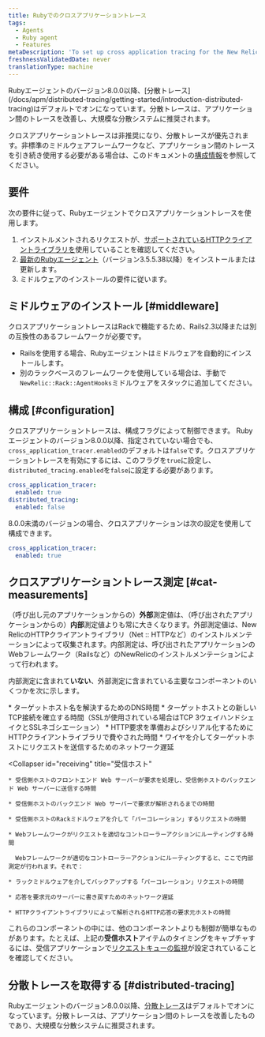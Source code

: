```yaml
---
title: Rubyでのクロスアプリケーショントレース
tags:
  - Agents
  - Ruby agent
  - Features
metaDescription: 'To set up cross application tracing for the New Relic Ruby agent, start here.'
freshnessValidatedDate: never
translationType: machine
---
```


<Callout variant="important">
  Rubyエージェントのバージョン8.0.0以降、[分散トレース](/docs/apm/distributed-tracing/getting-started/introduction-distributed-tracing)はデフォルトでオンになっています。分散トレースは、アプリケーション間のトレースを改善し、大規模な分散システムに推奨されます。
</Callout>

クロスアプリケーショントレースは非推奨になり、分散トレースが優先されます。非標準のミドルウェアフレームワークなど、アプリケーション間のトレースを引き続き使用する必要がある場合は、このドキュメントの[構成情報](#configuration)を参照してください。

## 要件

次の要件に従って、Rubyエージェントでクロスアプリケーショントレースを使用します。

1. インストルメントされるリクエストが、[サポートされているHTTPクライアントライブラリを](/docs/ruby/ruby-http-clients)使用していることを確認してください。
2. [最新のRubyエージェント](/docs/ruby/ruby-agent-installation)（バージョン3.5.5.38以降）をインストールまたは更新します。
3. ミドルウェアのインストールの要件に従います。

## ミドルウェアのインストール [#middleware]

クロスアプリケーショントレースはRackで機能するため、Rails2.3以降または別の互換性のあるフレームワークが必要です。

* Railsを使用する場合、Rubyエージェントはミドルウェアを自動的にインストールします。
* 別のラックベースのフレームワークを使用している場合は、手動で`NewRelic::Rack::AgentHooks`ミドルウェアをスタックに追加してください。

## 構成 [#configuration]

クロスアプリケーショントレースは、構成フラグによって制御できます。 Rubyエージェントのバージョン8.0.0以降、指定されていない場合でも、 `cross_application_tracer.enabled`のデフォルトは`false`です。クロスアプリケーショントレースを有効にするには、このフラグを`true`に設定し、 `distributed_tracing.enabled`を`false`に設定する必要があります。

```yaml
cross_application_tracer:
  enabled: true
distributed_tracing:
  enabled: false
```

8.0.0未満のバージョンの場合、クロスアプリケーションは次の設定を使用して構成できます。

```yaml
cross_application_tracer:
  enabled: true
```

## クロスアプリケーショントレース測定 [#cat-measurements]

（呼び出し元のアプリケーションからの）**外部**測定値は、（呼び出されたアプリケーションからの）**内部**測定値よりも常に大きくなります。外部測定値は、New RelicのHTTPクライアントライブラリ（Net :: HTTPなど）のインストルメンテーションによって収集されます。内部測定は、呼び出されたアプリケーションのWebフレームワーク（Railsなど）のNewRelicのインストルメンテーションによって行われます。

内部測定に含まれて**いない**、外部測定に含まれている主要なコンポーネントのいくつかを次に示します。

<CollapserGroup>
  <Collapser
    id="calling"
    title="アプリの呼び出しからターゲットホストへ"
  >
    * ターゲットホスト名を解決するためのDNS時間
    * ターゲットホストとの新しいTCP接続を確立する時間（SSLが使用されている場合はTCP 3ウェイハンドシェイクとSSLネゴシエーション）
    * HTTP要求を準備およびシリアル化するためにHTTPクライアントライブラリで費やされた時間
    * ワイヤを介してターゲットホストにリクエストを送信するためのネットワーク遅延
  </Collapser>

  <Collapser
    id="receiving"
    title="受信ホスト"
  >
    * 受信側ホストのフロントエンド Web サーバーが要求を処理し、受信側ホストのバックエンド Web サーバーに送信する時間

    * 受信側ホストのバックエンド Web サーバーで要求が解析されるまでの時間

    * 受信側ホストのRackミドルウェアを介して「パーコレーション」するリクエストの時間

    * Webフレームワークがリクエストを適切なコントローラーアクションにルーティングする時間

      Webフレームワークが適切なコントローラーアクションにルーティングすると、ここで内部測定が行われます。それで：

    * ラックミドルウェアを介してバックアップする「パーコレーション」リクエストの時間

    * 応答を要求元のサーバーに書き戻すためのネットワーク遅延

    * HTTPクライアントライブラリによって解析されるHTTP応答の要求元ホストの時間
  </Collapser>
</CollapserGroup>

これらのコンポーネントの中には、他のコンポーネントよりも制御が簡単なものがあります。たとえば、上記の**受信ホスト**アイテムのタイミングをキャプチャするには、受信アプリケーションで[リクエストキューの監視](/docs/features/configuring-request-queue-reporting)が設定されていることを確認してください。

## 分散トレースを取得する [#distributed-tracing]

Rubyエージェントのバージョン8.0.0以降、[分散トレース](/docs/apm/distributed-tracing/getting-started/introduction-distributed-tracing)はデフォルトでオンになっています。分散トレースは、アプリケーション間のトレースを改善したものであり、大規模な分散システムに推奨されます。